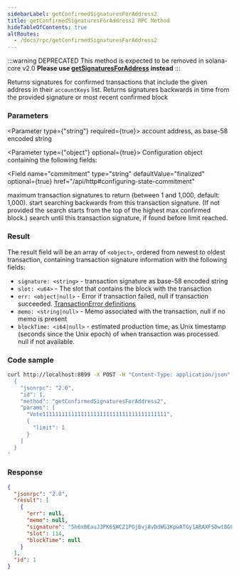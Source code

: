 ```yaml
---
sidebarLabel: getConfirmedSignaturesForAddress2
title: getConfirmedSignaturesForAddress2 RPC Method
hideTableOfContents: true
altRoutes:
  - /docs/rpc/getConfirmedSignaturesForAddress2
---
```


:::warning DEPRECATED This method is expected to be removed in solana-core v2.0
**Please use [getSignaturesForAddress](#getsignaturesforaddress) instead** :::

Returns signatures for confirmed transactions that include the given address in
their `accountKeys` list. Returns signatures backwards in time from the provided
signature or most recent confirmed block

<DocSideBySide>

<DocLeftSide>

### Parameters

<Parameter type={"string"} required={true}>
  account address, as base-58 encoded string
</Parameter>

<Parameter type={"object"} optional={true}>
Configuration object containing the following fields:

<Field
  name="commitment"
  type="string"
  defaultValue="finalized"
  optional={true}
  href="/api/http#configuring-state-commitment"
></Field>

<Field name="limit" type="number" optional={true}>
  maximum transaction signatures to return (between 1 and 1,000, default:
  1,000).
</Field>

<Field name="before" type="string" optional={true}>
  start searching backwards from this transaction signature. (If not provided
  the search starts from the top of the highest max confirmed block.)
</Field>

<Field name="until" type="string" optional={true}>
  search until this transaction signature, if found before limit reached.
</Field>

</Parameter>

### Result

The result field will be an array of `<object>`, ordered from newest to oldest
transaction, containing transaction signature information with the following
fields:

- `signature: <string>` - transaction signature as base-58 encoded string
- `slot: <u64>` - The slot that contains the block with the transaction
- `err: <object|null>` - Error if transaction failed, null if transaction
  succeeded.
  [TransactionError definitions](https://github.com/solana-labs/solana/blob/c0c60386544ec9a9ec7119229f37386d9f070523/sdk/src/transaction/error.rs#L13)
- `memo: <string|null>` - Memo associated with the transaction, null if no memo
  is present
- `blockTime: <i64|null>` - estimated production time, as Unix timestamp
  (seconds since the Unix epoch) of when transaction was processed. null if not
  available.

</DocLeftSide>

<DocRightSide>

### Code sample

```bash
curl http://localhost:8899 -X POST -H "Content-Type: application/json" -d '
  {
    "jsonrpc": "2.0",
    "id": 1,
    "method": "getConfirmedSignaturesForAddress2",
    "params": [
      "Vote111111111111111111111111111111111111111",
      {
        "limit": 1
      }
    ]
  }
'
```

### Response

```json
{
  "jsonrpc": "2.0",
  "result": [
    {
      "err": null,
      "memo": null,
      "signature": "5h6xBEauJ3PK6SWCZ1PGjBvj8vDdWG3KpwATGy1ARAXFSDwt8GFXM7W5Ncn16wmqokgpiKRLuS83KUxyZyv2sUYv",
      "slot": 114,
      "blockTime": null
    }
  ],
  "id": 1
}
```

</DocRightSide>
</DocSideBySide>
